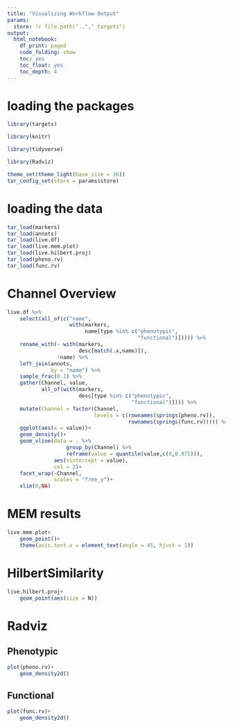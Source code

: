```yaml
---
title: "Visualizing Workflow Output"
params:
  store: !r file.path("..","_targets")
output:
  html_notebook:
    df_print: paged
    code_folding: show
    toc: yes
    toc_float: yes
    toc_depth: 4
---
```


# loading the packages

```r
library(targets)

library(knitr)

library(tidyverse)

library(Radviz)

theme_set(theme_light(base_size = 16))
tar_config_set(store = params$store)
```

# loading the data

```r
tar_load(markers)
tar_load(annots)
tar_load(live.df)
tar_load(live.mem.plot)
tar_load(live.hilbert.proj)
tar_load(pheno.rv)
tar_load(func.rv)
```

# Channel Overview

```r
live.df %>%
    select(all_of(c("name",
                    with(markers,
                         name[type %in% c("phenotypic",
                                          "functional")])))) %>% 
    rename_with(~ with(markers,
                       desc[match(.x,name)]),
                !name) %>% 
    left_join(annots,
              by = "name") %>% 
    sample_frac(0.1) %>% 
    gather(Channel, value,
           all_of(with(markers,
                       desc[type %in% c("phenotypic",
                                        "functional")]))) %>% 
    mutate(Channel = factor(Channel,
                            levels = c(rownames(springs(pheno.rv)),
                                       rownames(springs(func.rv))))) %>% 
    ggplot(aes(x = value))+
    geom_density()+
    geom_vline(data = . %>% 
                   group_by(Channel) %>% 
                   reframe(value = quantile(value,c(0,0.975))),
               aes(xintercept = value),
               col = 2)+
    facet_wrap(~Channel,
               scales = "free_y")+
    xlim(0,NA)
```

# MEM results

```r
live.mem.plot+
    geom_point()+
    theme(axis.text.x = element_text(angle = 45, hjust = 1))
```

# HilbertSimilarity

```r
live.hilbert.proj+
    geom_point(aes(size = N))
```

# Radviz {.tabset}

## Phenotypic

```r
plot(pheno.rv)+
    geom_density2d()
```

## Functional

```r
plot(func.rv)+
    geom_density2d()
```
